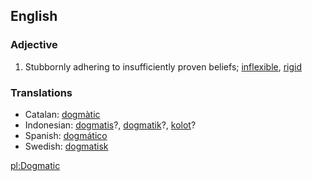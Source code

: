 ==English==
===Adjective===
#Stubbornly adhering to insufficiently proven beliefs; [[inflexible]], [[rigid]]

=== Translations ===
*Catalan: [[dogmàtic]]
*Indonesian: [[dogmatis]]?, [[dogmatik]]?, [[kolot]]?
*Spanish: [[dogmático]]
*Swedish: [[dogmatisk]]

[[pl:Dogmatic]]